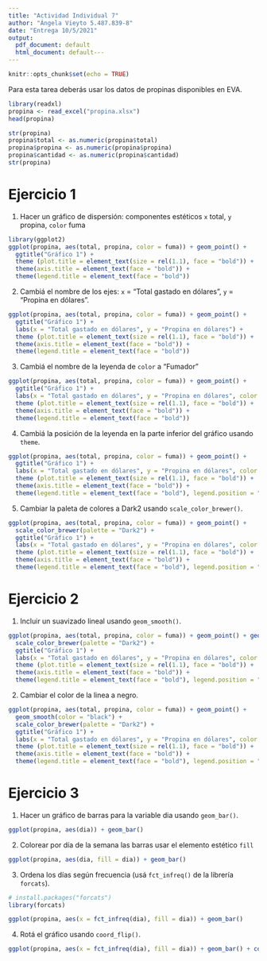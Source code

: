 ```yaml
---
title: "Actividad Individual 7"
author: "Ángela Vieyto 5.487.839-8"
date: "Entrega 10/5/2021"
output:
  pdf_document: default
  html_document: default---
---
```


\newcommand{\m}{\ \newline\textcolor{blue}{Comentario: }\textcolor{red}}
```r
knitr::opts_chunk$set(echo = TRUE)
```

Para esta tarea deberás usar los datos de propinas disponibles en EVA.

```r
library(readxl)
propina <- read_excel("propina.xlsx")
head(propina)
```
\m{Ojo con el directorio}

```r
str(propina)
propina$total <- as.numeric(propina$total)
propina$propina <- as.numeric(propina$propina)
propina$cantidad <- as.numeric(propina$cantidad)
str(propina)
```


# Ejercicio 1

1. Hacer un gráfico de dispersión: componentes estéticos `x` total, `y` propina, `color` fuma

```r
library(ggplot2)
ggplot(propina, aes(total, propina, color = fuma)) + geom_point() + 
  ggtitle("Gráfico 1") +
  theme (plot.title = element_text(size = rel(1.1), face = "bold")) + 
  theme(axis.title = element_text(face = "bold")) +
  theme(legend.title = element_text(face = "bold"))
```

2. Cambiá el nombre de los ejes: `x` = "Total gastado en dólares", `y` = "Propina en dólares".

```r
ggplot(propina, aes(total, propina, color = fuma)) + geom_point() + 
  ggtitle("Gráfico 1") +
  labs(x = "Total gastado en dólares", y = "Propina en dólares") +
  theme (plot.title = element_text(size = rel(1.1), face = "bold")) + 
  theme(axis.title = element_text(face = "bold")) +
  theme(legend.title = element_text(face = "bold"))
```

3. Cambiá el nombre de la leyenda de `color` a "Fumador"

```r
ggplot(propina, aes(total, propina, color = fuma)) + geom_point() + 
  ggtitle("Gráfico 1") +
  labs(x = "Total gastado en dólares", y = "Propina en dólares", color = "Fumador/a") +
  theme (plot.title = element_text(size = rel(1.1), face = "bold")) + 
  theme(axis.title = element_text(face = "bold")) +
  theme(legend.title = element_text(face = "bold"))
```

4. Cambiá la posición de la leyenda en la parte inferior del gráfico usando `theme`.

```r
ggplot(propina, aes(total, propina, color = fuma)) + geom_point() + 
  ggtitle("Gráfico 1") +
  labs(x = "Total gastado en dólares", y = "Propina en dólares", color = "Fumador/a") +
  theme (plot.title = element_text(size = rel(1.1), face = "bold")) + 
  theme(axis.title = element_text(face = "bold")) +
  theme(legend.title = element_text(face = "bold"), legend.position = "bottom")
```

5. Cambiar la paleta de colores a Dark2 usando `scale_color_brewer()`.

```r
ggplot(propina, aes(total, propina, color = fuma)) + geom_point() +
  scale_color_brewer(palette = "Dark2") +
  ggtitle("Gráfico 1") +
  labs(x = "Total gastado en dólares", y = "Propina en dólares", color = "Fumador/a") +
  theme (plot.title = element_text(size = rel(1.1), face = "bold")) + 
  theme(axis.title = element_text(face = "bold")) +
  theme(legend.title = element_text(face = "bold"), legend.position = "bottom")
```



# Ejercicio 2

1. Incluir un suavizado lineal usando `geom_smooth()`.

```r
ggplot(propina, aes(total, propina, color = fuma)) + geom_point() + geom_smooth() +
  scale_color_brewer(palette = "Dark2") +
  ggtitle("Gráfico 1") +
  labs(x = "Total gastado en dólares", y = "Propina en dólares", color = "Fumador/a") +
  theme (plot.title = element_text(size = rel(1.1), face = "bold")) + 
  theme(axis.title = element_text(face = "bold")) +
  theme(legend.title = element_text(face = "bold"), legend.position = "bottom")
```

2. Cambiar el color de la linea a negro.

```r
ggplot(propina, aes(total, propina, color = fuma)) + geom_point() +
  geom_smooth(color = "black") +
  scale_color_brewer(palette = "Dark2") +
  ggtitle("Gráfico 1") +
  labs(x = "Total gastado en dólares", y = "Propina en dólares", color = "Fumador/a") +
  theme (plot.title = element_text(size = rel(1.1), face = "bold")) + 
  theme(axis.title = element_text(face = "bold")) +
  theme(legend.title = element_text(face = "bold"), legend.position = "bottom")
```
\m{Revisar method = lm}

# Ejercicio 3

1. Hacer un gráfico de barras para la variable dia usando `geom_bar()`.

```r
ggplot(propina, aes(dia)) + geom_bar()
```

2. Colorear por día de la semana las barras usar el elemento estético `fill`

```r
ggplot(propina, aes(dia, fill = dia)) + geom_bar()
```

3. Ordena los días según frecuencia (usá `fct_infreq()` de la librería `forcats`).

```r
# install.packages("forcats")
library(forcats)
```

```r
ggplot(propina, aes(x = fct_infreq(dia), fill = dia)) + geom_bar()
```

4. Rotá el gráfico usando `coord_flip()`.

```r
ggplot(propina, aes(x = fct_infreq(dia), fill = dia)) + geom_bar() + coord_flip()
```

\m{Excelente trabajo. Duda: Te compilo el archivo? Cuidado con los nombres de los chunks. NO deberían tener espacios ni puntos, se recomienda solo guiones y no se pueden repetir los nombres.}